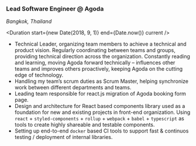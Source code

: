 

<Logo>
  <AgodaLogo />
</Logo>

### Lead Software Engineer @ Agoda

_Bangkok, Thailand_

<Duration start={new Date(2018, 9, 1)} end={Date.now()} current />

- Technical Leader, organizing team members to achieve a technical and product vision. Regularly coordinating between teams and groups, providing technical direction across the organization.
  Constantly reading and learning, moving Agoda forward technically – influences other teams and improves others proactively, keeping Agoda on the cutting edge of technology.
- Handling my team’s scrum duties as Scrum Master, helping synchronize work between different departments and teams.
- Leading team responsible for react.js migration of Agoda booking form page.
- Design and architecture for React based components library used as a foundation for new and existing projects in front-end organization. Using `react` + `styled-components` + `rollup` + `webpack` + `babel` + `typescript` as tools to create highly shareable and testable components.
- Setting up end-to-end `docker` based CI tools to support fast & continuos testing / deployment of internal libraries.
